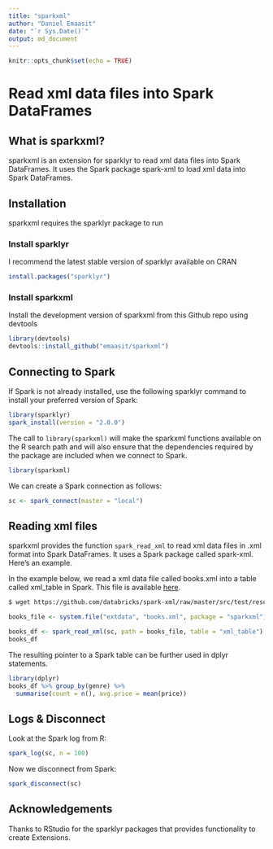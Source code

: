 ```yaml
---
title: "sparkxml"
author: "Daniel Emaasit"
date: "`r Sys.Date()`"
output: md_document
---
```


```r
knitr::opts_chunk$set(echo = TRUE)
```

# Read xml data files into Spark DataFrames

## What is sparkxml?

sparkxml is an extension for sparklyr to read xml data files into Spark DataFrames. It uses the Spark package spark-xml to load xml data into Spark DataFrames.

## Installation
sparkxml requires the sparklyr package to run

### Install sparklyr
I recommend the latest stable version of sparklyr available on CRAN
```r
install.packages("sparklyr")
```

### Install sparkxml
Install the development version of sparkxml from this Github repo using devtools
```r
library(devtools)
devtools::install_github("emaasit/sparkxml")
```

## Connecting to Spark

If Spark is not already installed, use the following sparklyr command to install your preferred version of Spark:
```r
library(sparklyr)
spark_install(version = "2.0.0")
```

The call to `library(sparkxml)` will make the sparkxml functions available on the R search path and will also ensure that the dependencies required by the package are included when we connect to Spark.
```r
library(sparkxml) 
```

We can create a Spark connection as follows:
```r
sc <- spark_connect(master = "local")
```

## Reading xml files

sparkxml provides the function `spark_read_xml` to read xml data files in .xml format into Spark DataFrames. It uses a Spark package called spark-xml. Here's an example.

In the example below, we read a xml data file called books.xml into a table called xml_table in Spark. This file is available [here](https://github.com/databricks/spark-xml/raw/master/src/test/resources/books.xml).

```bash
$ wget https://github.com/databricks/spark-xml/raw/master/src/test/resources/books.xml
```


```r
books_file <- system.file("extdata", "books.xml", package = "sparkxml")

books_df <- spark_read_xml(sc, path = books_file, table = "xml_table")
books_df
```

The resulting pointer to a Spark table can be further used in dplyr statements.
```r
library(dplyr)
books_df %>% group_by(genre) %>%
  summarise(count = n(), avg.price = mean(price))
```

## Logs & Disconnect

Look at the Spark log from R:
```r
spark_log(sc, n = 100)
```

Now we disconnect from Spark:
```r
spark_disconnect(sc)
```

## Acknowledgements
Thanks to RStudio for the sparklyr packages that provides functionality to create Extensions.
